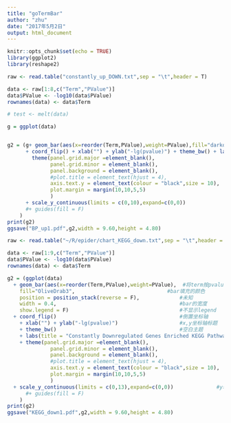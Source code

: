 ```yaml
---
title: "goTermBar"
author: "zhu"
date: "2017年5月2日"
output: html_document
---
```


```r
knitr::opts_chunk$set(echo = TRUE)
library(ggplot2)
library(reshape2)
```

```r
raw <- read.table("constantly_up_DOWN.txt",sep = "\t",header = T)

data <- raw[1:8,c("Term","PValue")]
data$PValue <- -log10(data$PValue)
rownames(data) <- data$Term

# test <- melt(data)

g = ggplot(data) 


g2 = (g+ geom_bar(aes(x=reorder(Term,PValue),weight=PValue),fill="darkolivegreen3",position = position_stack(reverse = F),width = 0.4,show.legend = F) 
      + coord_flip() + xlab("") + ylab("-lg(pvalue)") + theme_bw() + labs(title = "Constantly Upregulated genes Enriched Biological Process")+
        theme(panel.grid.major =element_blank(), 
              panel.grid.minor = element_blank(),
              panel.background = element_blank(),
              #plot.title = element_text(hjust = 4),
              axis.text.y = element_text(colour = "black",size = 10),
              plot.margin = margin(10,10,5,5)
              ) 
      + scale_y_continuous(limits = c(0,10),expand=c(0,0))
      #+ guides(fill = F) 
    )
print(g2)
ggsave("BP_up1.pdf",g2,width = 9.60,height = 4.80)
```





```r
raw <- read.table("~/R/epider/chart_KEGG_down.txt",sep = "\t",header = T)

data <- raw[1:9,c("Term","PValue")]
data$PValue <- -log10(data$PValue)
rownames(data) <- data$Term

g2 = (ggplot(data) 
  +	geom_bar(aes(x=reorder(Term,PValue),weight=PValue),  #将term按pvalue排序；bar的高度为term*weight
	fill="OliveDrab3",  							#bar填充的颜色
	position = position_stack(reverse = F),	    		#未知
	width = 0.4,										#bar的宽度
	show.legend = F)									#不显示legend
  + coord_flip() 										#倒置坐标轴
	+ xlab("") + ylab("-lg(pvalue)") 					#x,y坐标轴标题
	+ theme_bw() 										#空白主题
	+ labs(title = "Constantly Downregulated Genes Enriched KEGG Pathway")   #图标题
	+ theme(panel.grid.major =element_blank(), 						
              panel.grid.minor = element_blank(),
              panel.background = element_blank(),						#空白背景
              #plot.title = element_text(hjust = 4),					#调整标题位置
              axis.text.y = element_text(colour = "black",size = 10),	#y轴文字颜色大小
              plot.margin = margin(10,10,5,5)							#图与边界的空白
              ) 
  + scale_y_continuous(limits = c(0,13),expand=c(0,0))				#y轴范围；与x轴的留白为0
      #+ guides(fill = F) 
    )
print(g2)
ggsave("KEGG_down1.pdf",g2,width = 9.60,height = 4.80)
```


























